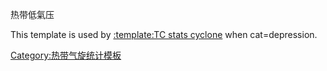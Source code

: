 热带低氣压<noinclude>

This template is used by [[:template:TC stats cyclone]] when cat=depression.

[[Category:热带气旋统计模板]]
</noinclude>